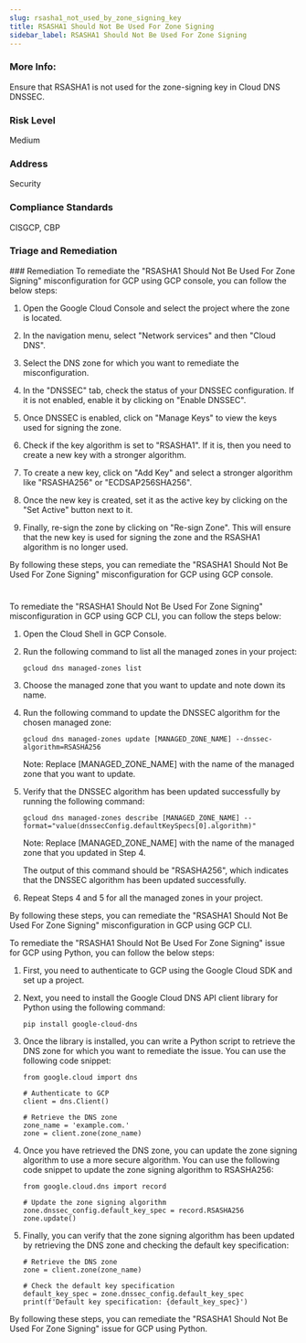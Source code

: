 ```yaml
---
slug: rsasha1_not_used_by_zone_signing_key
title: RSASHA1 Should Not Be Used For Zone Signing
sidebar_label: RSASHA1 Should Not Be Used For Zone Signing
---
```


### More Info:

Ensure that RSASHA1 is not used for the zone-signing key in Cloud DNS DNSSEC.

### Risk Level

Medium

### Address

Security

### Compliance Standards

CISGCP, CBP

### Triage and Remediation
<Tabs>
<Tab title='Remediation'>
### Remediation

<AccordionGroup>
<Accordion title='Using Console' defaultOpen='true'>
To remediate the "RSASHA1 Should Not Be Used For Zone Signing" misconfiguration for GCP using GCP console, you can follow the below steps:

1. Open the Google Cloud Console and select the project where the zone is located.

2. In the navigation menu, select "Network services" and then "Cloud DNS".

3. Select the DNS zone for which you want to remediate the misconfiguration.

4. In the "DNSSEC" tab, check the status of your DNSSEC configuration. If it is not enabled, enable it by clicking on "Enable DNSSEC".

5. Once DNSSEC is enabled, click on "Manage Keys" to view the keys used for signing the zone.

6. Check if the key algorithm is set to "RSASHA1". If it is, then you need to create a new key with a stronger algorithm.

7. To create a new key, click on "Add Key" and select a stronger algorithm like "RSASHA256" or "ECDSAP256SHA256".

8. Once the new key is created, set it as the active key by clicking on the "Set Active" button next to it.

9. Finally, re-sign the zone by clicking on "Re-sign Zone". This will ensure that the new key is used for signing the zone and the RSASHA1 algorithm is no longer used.

By following these steps, you can remediate the "RSASHA1 Should Not Be Used For Zone Signing" misconfiguration for GCP using GCP console.

#
</Accordion>

<Accordion title='Using CLI'>
To remediate the "RSASHA1 Should Not Be Used For Zone Signing" misconfiguration in GCP using GCP CLI, you can follow the steps below:

1. Open the Cloud Shell in GCP Console.

2. Run the following command to list all the managed zones in your project:

   ```
   gcloud dns managed-zones list
   ```

3. Choose the managed zone that you want to update and note down its name.

4. Run the following command to update the DNSSEC algorithm for the chosen managed zone:

   ```
   gcloud dns managed-zones update [MANAGED_ZONE_NAME] --dnssec-algorithm=RSASHA256
   ```

   Note: Replace [MANAGED_ZONE_NAME] with the name of the managed zone that you want to update.

5. Verify that the DNSSEC algorithm has been updated successfully by running the following command:

   ```
   gcloud dns managed-zones describe [MANAGED_ZONE_NAME] --format="value(dnssecConfig.defaultKeySpecs[0].algorithm)"
   ```

   Note: Replace [MANAGED_ZONE_NAME] with the name of the managed zone that you updated in Step 4.

   The output of this command should be "RSASHA256", which indicates that the DNSSEC algorithm has been updated successfully.

6. Repeat Steps 4 and 5 for all the managed zones in your project.

By following these steps, you can remediate the "RSASHA1 Should Not Be Used For Zone Signing" misconfiguration in GCP using GCP CLI.
</Accordion>

<Accordion title='Using Python'>
To remediate the "RSASHA1 Should Not Be Used For Zone Signing" issue for GCP using Python, you can follow the below steps:

1. First, you need to authenticate to GCP using the Google Cloud SDK and set up a project.

2. Next, you need to install the Google Cloud DNS API client library for Python using the following command:

   ```
   pip install google-cloud-dns
   ```

3. Once the library is installed, you can write a Python script to retrieve the DNS zone for which you want to remediate the issue. You can use the following code snippet:

   ```
   from google.cloud import dns

   # Authenticate to GCP
   client = dns.Client()

   # Retrieve the DNS zone
   zone_name = 'example.com.'
   zone = client.zone(zone_name)
   ```

4. Once you have retrieved the DNS zone, you can update the zone signing algorithm to use a more secure algorithm. You can use the following code snippet to update the zone signing algorithm to RSASHA256:

   ```
   from google.cloud.dns import record

   # Update the zone signing algorithm
   zone.dnssec_config.default_key_spec = record.RSASHA256
   zone.update()
   ```

5. Finally, you can verify that the zone signing algorithm has been updated by retrieving the DNS zone and checking the default key specification:

   ```
   # Retrieve the DNS zone
   zone = client.zone(zone_name)

   # Check the default key specification
   default_key_spec = zone.dnssec_config.default_key_spec
   print(f'Default key specification: {default_key_spec}')
   ```

By following these steps, you can remediate the "RSASHA1 Should Not Be Used For Zone Signing" issue for GCP using Python.
</Accordion>

</AccordionGroup>
</Tab>
</Tabs>

